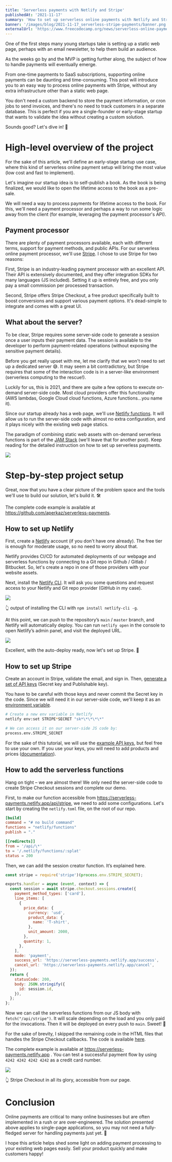 ```yaml
---
title: 'Serverless payments with Netlify and Stripe'
publishedAt: '2021-11-17'
summary: 'How to set up serverless online payments with Netlify and Stripe.'
banner: '/images/blog/2021-11-17_serverless-stripe-payments/banner.png'
externalUrl: 'https://www.freecodecamp.org/news/serverless-online-payments/'
---
```


One of the first steps many young startups take is setting up a static web page, perhaps with an email newsletter, to help them build an audience.

As the weeks go by and the MVP is getting further along, the subject of how to handle payments will eventually emerge.

From one-time payments to SaaS subscriptions, supporting online payments can be daunting and time-consuming. This post will introduce you to an easy way to process online payments with Stripe, without any extra infrastructure other than a static web page.

You don't need a custom backend to store the payment information, or cron jobs to send invoices, and there's no need to track customers in a separate database. This is perfect if you are a single-founder or early-stage startup that wants to validate the idea without creating a custom solution.

Sounds good? Let's dive in! 🤿

# High-level overview of the project

For the sake of this article, we'll define an early-stage startup use case, where this kind of serverless online payment setup will bring the most value (low cost and fast to implement).

Let's imagine our startup idea is to self-publish a book. As the book is being finalized, we would like to open the lifetime access to the book as a pre-sale.

We will need a way to process payments for lifetime access to the book. For this, we'll need a payment processor and perhaps a way to run some logic away from the client (for example, leveraging the payment processor's API).

## Payment processor

There are plenty of payment processors available, each with different terms, support for payment methods, and public APIs. For our serverless online payment processor, we'll use [Stripe](https://stripe.com/). I chose to use Stripe for two reasons:

First, Stripe is an industry-leading payment processor with an excellent API. Their API is extensively documented, and they offer integration SDKs for many languages (JS included). Setting it up is entirely free, and you only pay a small commission per processed transaction.

Second, Stripe offers Stripe Checkout, a free product specifically built to boost conversions and support various payment options. It's dead-simple to integrate and comes with a great UI.

## What about the server?

To be clear, Stripe requires some server-side code to generate a session once a user inputs their payment data. The session is available to the developer to perform payment-related operations (without exposing the sensitive payment details).

Before you get really upset with me, let me clarify that we won't need to set up a dedicated server 😅. It may seem a bit contradictory, but Stripe requires that some of the interaction code is in a server-like environment (serverless computing to the rescue!).

Luckily for us, this is 2021, and there are quite a few options to execute on-demand server-side code. Most cloud providers offer this functionality (AWS lambdas, Google Cloud cloud functions, Azure functions…you name it).

Since our startup already has a web page, we'll use [Netlify functions](https://www.netlify.com/products/functions/). It will allow us to run the server-side code with almost no extra configuration, and it plays nicely with the existing web page statics.

The paradigm of combining static web assets with on-demand serverless functions is part of the [JAM Stack](https://jamstack.org/) (we'll leave that for another post). Keep reading for the detailed instruction on how to set up serverless payments.

<div style={{ position: 'relative', width: '100%', height: '400px', marginBottom: '1.5rem' }}>
  <Image src="/images/blog/2021-11-17_serverless-stripe-payments/image1.png" layout="fill" objectFit="contain" />
</div>

# Step-by-step project setup

Great, now that you have a clear picture of the problem space and the tools we'll use to build our solution, let's build it. 🛠

The complete code example is available at https://github.com/aperkaz/serverless-payments.

## How to set up Netlify

First, create a [Netlify](https://www.netlify.com/) account (if you don't have one already). The free tier is enough for moderate usage, so no need to worry about that.

Netlify provides CI/CD for automated deployments of our webpage and serverless functions by connecting to a Git repo in Github / Gitlab / Bitbucket. So, let's create a repo in one of those providers with your website assets.

Next, install the [Netlify CLI](https://cli.netlify.com/getting-started/). It will ask you some questions and request access to your Netlify and Git repo provider (GitHub in my case).

<div style={{ position: 'relative', width: '100%', height: '500px', marginBottom: '1.5rem' }}>
  <Image src="/images/blog/2021-11-17_serverless-stripe-payments/image2.png" layout="fill" objectFit="contain" />
</div>

👆 output of installing the CLI with `npm install netlify-cli -g`.

At this point, we can push to the repository’s `main` / `master` branch, and Netlify will automatically deploy. You can run `netlify open` in the console to open Netlify’s admin panel, and visit the deployed URL.

<div style={{ position: 'relative', width: '100%', height: '500px', marginBottom: '1.5rem' }}>
  <Image src="/images/blog/2021-11-17_serverless-stripe-payments/image3.png" layout="fill" objectFit="contain" />
</div>

Excellent, with the auto-deploy ready, now let's set up Stripe. 💸

## How to set up Stripe

Create an account in Stripe, validate the email, and sign in. Then, [generate a set of API keys](https://stripe.com/docs/keys) (Secret key and Publishable key).

You have to be careful with those keys and never commit the Secret key in the code. Since we will need it in our server-side code, we'll keep it as an [environment variable](https://www.netlify.com/blog/2021/07/12/managing-environment-variables-from-your-terminal-with-netlify-cli/).

```bash
# Create a new env variable in Netlify
netlify env:set STRIPE*SECRET "sk*\*\*\*\*"

# We can access it on our server-side JS code by:
process.env.STRIPE_SECRET
```

For the sake of this tutorial, we will use the [example API keys](https://stripe.com/docs/payments/accept-a-payment?integration=checkout#set-up-stripe), but feel free to use your own. If you use your keys, you will need to add products and prices ([documentation](https://support.stripe.com/questions/how-to-create-products-and-prices)).

## How to add the serverless functions

Hang on tight – we are almost there! We only need the server-side code to create Stripe Checkout sessions and complete our demo.

First, to make our function accessible from https://serverless-payments.netlify.app/api/stripe, we need to add some configurations. Let's start by creating the `netlify.toml` file, on the root of our repo.

```toml:netlify.toml
[build]
command = "# no build command"
functions = "netlify/functions"
publish = "."

[[redirects]]
from = '/api/\*'
to = '/.netlify/functions/:splat'
status = 200
```

Then, we can add the session creator function. It’s explained here.

```javascript:netlify/function/stripe.js
const stripe = require('stripe')(process.env.STRIPE_SECRET);

exports.handler = async (event, context) => {
  const session = await stripe.checkout.sessions.create({
    payment_method_types: ['card'],
    line_items: [
      {
        price_data: {
          currency: 'usd',
          product_data: {
            name: 'T-shirt',
          },
          unit_amount: 2000,
        },
        quantity: 1,
      },
    ],
    mode: 'payment',
    success_url: 'https://serverless-payments.netlify.app/success',
    cancel_url: 'https://serverless-payments.netlify.app/cancel',
  });
  return {
    statusCode: 200,
    body: JSON.stringify({
      id: session.id,
    }),
  };
};
```

Now we can call the serverless functions from our JS body with `fetch("/api/stripe")`. It will scale depending on the load and you only paid for the invocations. Then it will be deployed on every push to `main`. Sweet! 🍬

For the sake of brevity, I skipped the remaining code in the HTML files that handles the Stripe Checkout callbacks. The code is available [here](https://github.com/aperkaz/serverless-payments).

The complete example is available at https://serverless-payments.netlify.app . You can test a successful payment flow by using `4242 4242 4242 4242` as a credit card number.

<div style={{ position: 'relative', width: '100%', height: '500px', marginBottom: '1.5rem' }}>
  <Image src="/images/blog/2021-11-17_serverless-stripe-payments/image4.png" layout="fill" objectFit="contain" />
</div>

👆 Stripe Checkout in all its glory, accessible from our page.

# Conclusion

Online payments are critical to many online businesses but are often implemented in a rush or are over-engineered. The solution presented above applies to single-page applications, so you may not need a fully-fledged server for handling payments just yet. 🙂

I hope this article helps shed some light on adding payment processing to your existing web pages easily. Sell your product quickly and make customers happy!
